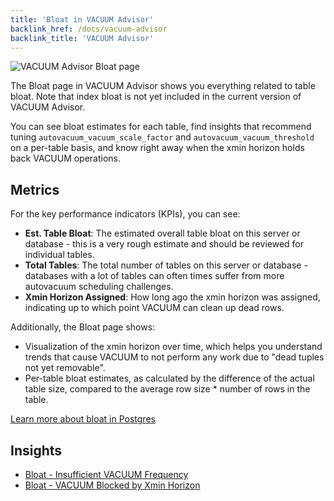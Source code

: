 ```yaml
---
title: 'Bloat in VACUUM Advisor'
backlink_href: /docs/vacuum-advisor
backlink_title: 'VACUUM Advisor'
---
```


![VACUUM Advisor Bloat page](bloat.png)

The Bloat page in VACUUM Advisor shows you everything related to table bloat. Note that index bloat is not yet included in the current version of VACUUM Advisor.

You can see bloat estimates for each table, find insights that recommend tuning `autovacuum_vacuum_scale_factor` and `autovacuum_vacuum_threshold` on a per-table basis, and know right away when the xmin horizon holds back VACUUM operations.

## Metrics

For the key performance indicators (KPIs), you can see:

* **Est. Table Bloat**: The estimated overall table bloat on this server or database - this is a very rough estimate and should be reviewed for individual tables.
* **Total Tables**: The total number of tables on this server or database - databases with a lot of tables can often times suffer from more autovacuum scheduling challenges.
* **Xmin Horizon Assigned**: How long ago the xmin horizon was assigned, indicating up to which point VACUUM can clean up dead rows.

Additionally, the Bloat page shows:

* Visualization of the xmin horizon over time, which helps you understand trends that cause VACUUM to not perform any work due to "dead tuples not yet removable".
* Per-table bloat estimates, as calculated by the difference of the actual table size, compared to the average row size * number of rows in the table.

[Learn more about bloat in Postgres](/docs/vacuum-advisor/what-is-bloat)

## Insights

* [Bloat - Insufficient VACUUM Frequency](/docs/checks/vacuum/insufficient_vacuum_frequency)
* [Bloat - VACUUM Blocked by Xmin Horizon](/docs/checks/vacuum/xmin_horizon)